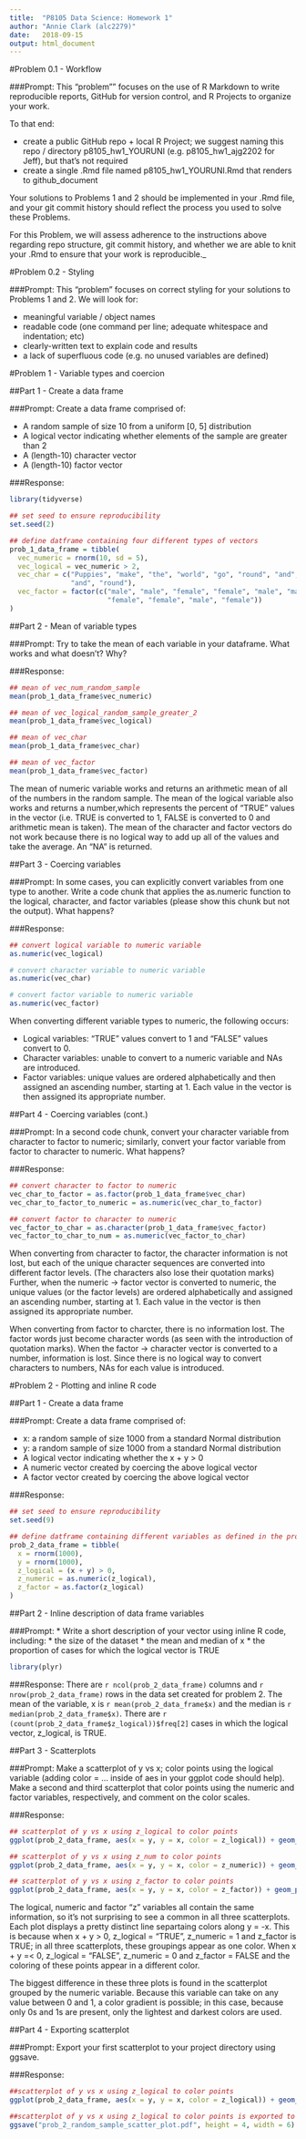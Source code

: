```yaml
---
title:  "P8105 Data Science: Homework 1"
author: "Annie Clark (alc2279)"
date:   2018-09-15
output: html_document
---
```


#Problem 0.1 - Workflow

###Prompt:
This "problem"" focuses on the use of R Markdown to write reproducible reports,
GitHub for version control, and R Projects to organize your work.

To that end:

* create a public GitHub repo + local R Project; we suggest naming this 
repo / directory p8105_hw1_YOURUNI (e.g.  p8105_hw1_ajg2202 for Jeff), but that's
not required
* create a single .Rmd file named p8105_hw1_YOURUNI.Rmd that renders to 
github_document

Your solutions to Problems 1 and 2 should be implemented in your .Rmd file, and 
your git commit history should reflect the process you used to solve these Problems.

For this Problem, we will assess adherence to the instructions above regarding repo
structure, git commit history, and whether we are able to knit your .Rmd to ensure
that your work is reproducible._

#Problem 0.2 - Styling

###Prompt:
This "problem"  focuses on correct styling for your solutions to Problems 1 and 2.
We will look for:

* meaningful variable / object names
* readable code (one command per line; adequate whitespace and indentation; etc)
* clearly-written text to explain code and results
* a lack of superfluous code (e.g. no unused variables are defined)

#Problem 1 - Variable types and coercion

##Part 1 - Create  a data frame

###Prompt:
Create a data frame comprised of:

* A random sample of size 10 from a uniform [0, 5] distribution
* A logical vector indicating whether elements of the sample are greater than 2
* A (length-10) character vector
* A (length-10) factor vector

###Response:
```r
library(tidyverse)

## set seed to ensure reproducibility
set.seed(2)

## define datframe containing four different types of vectors
prob_1_data_frame = tibble(
  vec_numeric = rnorm(10, sd = 5),
  vec_logical = vec_numeric > 2,
  vec_char = c("Puppies", "make", "the", "world", "go", "round", "and", "round", 
               "and", "round"),
  vec_factor = factor(c("male", "male", "female", "female", "male", "male", 
                        "female", "female", "male", "female"))
)
```

##Part 2 - Mean of variable types

###Prompt:
Try to take the mean of each variable in your dataframe. What works and what 
doesn't? Why?

###Response:
```r
## mean of vec_num_random_sample
mean(prob_1_data_frame$vec_numeric)

## mean of vec_logical_random_sample_greater_2
mean(prob_1_data_frame$vec_logical)

## mean of vec_char
mean(prob_1_data_frame$vec_char)

## mean of vec_factor
mean(prob_1_data_frame$vec_factor)
```

The mean of numeric variable works and returns an arithmetic mean of all of the 
numbers in the random sample. The mean of the logical variable also works and returns 
a number,which represents the percent of "TRUE" values in the vector (i.e. TRUE is 
converted to 1, FALSE is converted to 0 and arithmetic mean is taken). The mean of the
character and factor vectors do not work because there is no logical way to add up 
all of the values and take the average. An "NA" is returned. 

##Part 3 - Coercing variables

###Prompt:
In some cases, you can explicitly convert variables from one type to another. 
Write a code chunk that applies the as.numeric function to the logical, character,
and factor variables (please show this chunk but not the output). What happens? 

###Response:
```r
## convert logical variable to numeric variable
as.numeric(vec_logical) 

# convert character variable to numeric variable
as.numeric(vec_char) 

# convert factor variable to numeric variable
as.numeric(vec_factor) 
```

When converting different variable types to numeric, the following occurs: 

* Logical variables: "TRUE" values convert to 1 and "FALSE" values convert to 0.
* Character variables: unable to convert to a numeric variable and NAs are introduced.
* Factor variables: unique values are ordered alphabetically and then assigned an ascending number, starting at 1. Each value in the vector is then assigned its appropriate number. 

##Part 4 - Coercing variables (cont.)

###Prompt:
In a second code chunk, convert your character variable from character to factor
to numeric; similarly, convert your factor variable from factor to character to 
numeric. What happens?

###Response:
```r
## convert character to factor to numeric 
vec_char_to_factor = as.factor(prob_1_data_frame$vec_char)
vec_char_to_factor_to_numeric = as.numeric(vec_char_to_factor)

## convert factor to character to numeric
vec_factor_to_char = as.character(prob_1_data_frame$vec_factor)
vec_factor_to_char_to_num = as.numeric(vec_factor_to_char)
```

When converting from character to factor, the character information is not lost, but 
each of the unique character sequences are converted into different factor levels. 
(The characters also lose their quotation marks)
Further, when the numeric -> factor vector is converted to numeric, the unique values
(or the factor levels) are ordered alphabetically and assigned an ascending number, 
starting at 1. Each value in the vector is then assigned its appropriate number. 

When converting from factor to charcter, there is no information lost. The factor words
just become character words (as seen with the introduction of quotation marks). 
When the factor -> character vector is converted to a number, information is lost. 
Since there is no logical way to convert characters to numbers, NAs for each value
is introduced. 

#Problem 2 - Plotting and inline R code

##Part 1 - Create a data frame

###Prompt:
Create a data frame comprised of:

* x: a random sample of size 1000 from a standard Normal distribution
* y: a random sample of size 1000 from a standard Normal distribution
* A logical vector indicating whether the x + y > 0
* A numeric vector created by coercing the above logical vector
* A factor vector created by coercing the above logical vector

###Response:
```r
## set seed to ensure reproducibility
set.seed(9) 

## define datframe containing different variables as defined in the prompt above 
prob_2_data_frame = tibble(
  x = rnorm(1000),
  y = rnorm(1000),
  z_logical = (x + y) > 0,
  z_numeric = as.numeric(z_logical),
  z_factor = as.factor(z_logical)
)
```

##Part 2 - Inline description of data frame variables

###Prompt:
* Write a short description of your vector using inline R code, including: 
* the size of the dataset * the mean and median of x * the proportion of cases 
for which the logical vector is TRUE

```r
library(plyr)
```

###Response:
There are `r ncol(prob_2_data_frame)` columns and `r nrow(prob_2_data_frame)` rows 
in the data set created for problem 2. The mean of the variable, x is `r mean(prob_2_data_frame$x)` and the median is `r median(prob_2_data_frame$x)`. 
There are `r (count(prob_2_data_frame$z_logical))$freq[2]` cases in which the logical
vector, z_logical, is TRUE. 

##Part 3 - Scatterplots

###Prompt:
Make a scatterplot of y vs x; color points using the logical variable (adding 
color = ... inside of aes in your ggplot code should help). Make a second and 
third scatterplot that color points using the numeric and factor variables, 
respectively, and comment on the color scales.

###Response:
```r
## scatterplot of y vs x using z_logical to color points
ggplot(prob_2_data_frame, aes(x = y, y = x, color = z_logical)) + geom_point()

## scatterplot of y vs x using z_num to color points
ggplot(prob_2_data_frame, aes(x = y, y = x, color = z_numeric)) + geom_point()

## scatterplot of y vs x using z_factor to color points
ggplot(prob_2_data_frame, aes(x = y, y = x, color = z_factor)) + geom_point()

```

The logical, numeric and factor "z" variables all contain the same information, so it's
not surprising to see a common in all three scatterplots. Each plot displays a pretty
distinct line separtaing colors along y = -x. This is because when x + y > 0, z_logical
= "TRUE", z_numeric = 1 and z_factor is TRUE; in all three scatterplots, these groupings
appear as one color. When x + y =< 0, z_logical = "FALSE", z_numeric = 0 and z_factor =
FALSE and the coloring of these points appear in a different color. 

The biggest difference in these three plots is found in the scatterplot grouped by the 
numeric variable. Because this variable can take on any value between 0 and 1, a color
gradient is possible; in this case, because only 0s and 1s are present, only the 
lightest and darkest colors are used. 


##Part 4 - Exporting scatterplot

###Prompt:
Export your first scatterplot to your project directory using ggsave.

###Response:
```r
##scatterplot of y vs x using z_logical to color points
ggplot(prob_2_data_frame, aes(x = y, y = x, color = z_logical)) + geom_point()

##scatterplot of y vs x using z_logical to color points is exported to repository
ggsave("prob_2_random_sample_scatter_plot.pdf", height = 4, width = 6)

```

